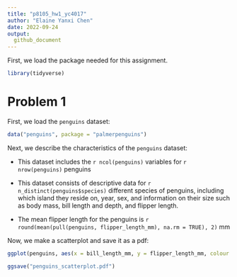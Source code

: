 ```yaml
---
title: "p8105_hw1_yc4017"
author: "Elaine Yanxi Chen"
date: 2022-09-24
output: 
  github_document
---
```


First, we load the package needed for this assignment.

```r
library(tidyverse)
```

# Problem 1

First, we load the `penguins` dataset:

```r
data("penguins", package = "palmerpenguins")
```

Next, we describe the characteristics of the `penguins` dataset:

* This dataset includes the `r ncol(penguins)` variables for `r nrow(penguins)` penguins

* This dataset consists of descriptive data for `r n_distinct(penguins$species)` different species of penguins, including which island they reside on, year, sex, and information on their size such as body mass, bill length and depth, and flipper length.

* The mean flipper length for the penguins is `r round(mean(pull(penguins, flipper_length_mm), na.rm = TRUE), 2)` mm

Now, we make a scatterplot and save it as a pdf:

```r
ggplot(penguins, aes(x = bill_length_mm, y = flipper_length_mm, colour = species)) + geom_point()

ggsave("penguins_scatterplot.pdf")
```

